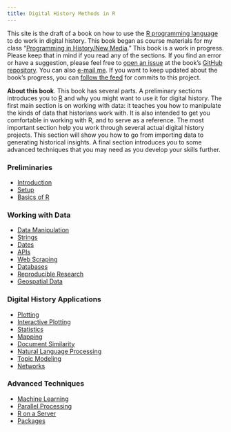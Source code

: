 ```yaml
---
title: Digital History Methods in R
---
```


<div class="headnote">

This site is the draft of a book on how to use the [R programming language](http://www.r-project.org/) to do work in digital history. This book began as course materials for my class "[Programming in History/New Media](http://lincolnmullen.com/courses/clio3.2014/)." This book is a work in progress. Please keep that in mind if you read any of the sections. If you find an error or have a suggestion, please feel free to [open an issue](https://github.com/lmullen/dh-methods-in-r/issues) at the book's [GitHub repository](https://github.com/lmullen/dh-methods-in-r/). You can also [e-mail me](mailto:lincoln@lincolnmullen.com). If you want to keep updated about the book's progress, you can <a href="https://github.com/lmullen/dh-methods-in-r/commits/master.atom">follow the feed</a> for commits to this project.

</div>

**About this book**. This book has several parts. A preliminary sections introduces you to [R](http://www.r-project.org/) and why you might want to use it for digital history. The first main section is on working with data: it teaches you how to manipulate the kinds of data that historians work with. It is also intended to get you comfortable in working with R, and to serve as a reference. The most important section help you work through several actual digital history projects. This section will show you how to go from importing data to generating historical insights. A final section introduces you to some advanced techniques that you may need as you develop your skills further.

### Preliminaries

- [Introduction](introduction.html)
- [Setup](setup.html)
- [Basics of R](basics.html)

### Working with Data

- [Data Manipulation](data.html)
- [Strings](strings.html)
- [Dates](dates.html)
- [APIs](apis.html)
- [Web Scraping](scraping.html)
- [Databases](databases.html)
- [Reproducible Research](reproducible.html)
- [Geospatial Data](geospatial-data.html)

### Digital History Applications

- [Plotting](plotting.html)
- [Interactive Plotting](interactive.html)
- [Statistics](statistics.html)
- [Mapping](mapping.html)
- [Document Similarity](document-similarity.html)
- [Natural Language Processing](nlp.html)
- [Topic Modeling](topic-modeling.html)
- [Networks](networks.html)

### Advanced Techniques

- [Machine Learning](machine-learning.html)
- [Parallel Processing](parallel.html)
- [R on a Server](server.html)
- [Packages](packages.html)
